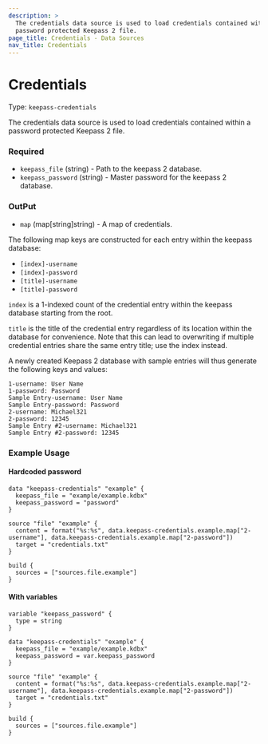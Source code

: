 ```yaml
---
description: >
  The credentials data source is used to load credentials contained within a
  password protected Keepass 2 file.
page_title: Credentials - Data Sources
nav_title: Credentials
---
```


# Credentials

Type: `keepass-credentials`

The credentials data source is used to load credentials contained within a
password protected Keepass 2 file.

### Required

- `keepass_file` (string) - Path to the keepass 2 database.
- `keepass_password` (string) - Master password for the keepass 2 database.

### OutPut

- `map` (map[string]string) - A map of credentials. 

The following map keys are constructed for each entry within the keepass
database:

* `[index]-username`
* `[index]-password`
* `[title]-username`
* `[title]-password`

`index` is a 1-indexed count of the credential entry within the keepass
database starting from the root.

`title` is the title of the credential entry regardless of its location
within the database for convenience. Note that this can lead to overwriting if
multiple credential entries share the same entry title; use the index instead.

A newly created Keepass 2 database with sample entries will thus generate the
following keys and values:

```
1-username: User Name
1-password: Password
Sample Entry-username: User Name
Sample Entry-password: Password
2-username: Michael321
2-password: 12345
Sample Entry #2-username: Michael321
Sample Entry #2-password: 12345
```

### Example Usage

#### Hardcoded password

```hcl
data "keepass-credentials" "example" {
  keepass_file = "example/example.kdbx"
  keepass_password = "password"
}

source "file" "example" {
  content = format("%s:%s", data.keepass-credentials.example.map["2-username"], data.keepass-credentials.example.map["2-password"])
  target = "credentials.txt"
}

build {
  sources = ["sources.file.example"]
}
```

#### With variables

```hcl
variable "keepass_password" {
  type = string
}

data "keepass-credentials" "example" {
  keepass_file = "example/example.kdbx"
  keepass_password = var.keepass_password
}

source "file" "example" {
  content = format("%s:%s", data.keepass-credentials.example.map["2-username"], data.keepass-credentials.example.map["2-password"])
  target = "credentials.txt"
}

build {
  sources = ["sources.file.example"]
}
```
